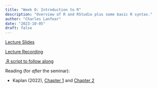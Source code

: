 ```yaml
---
title: "Week 0: Introduction to R"
description: "Overview of R and RStudio plus some basic R syntax."
author: "Charles Lanfear"
date: "2023-10-05"
draft: false
---
```


[Lecture Slides](https://clanfear.github.io/ioc_iqa/_lectures/0_intro-to-r/slides_intro-to-r.html)

[Lecture Recording](https://youtu.be/J-DMfU9YIuI)

[.R script to follow along](https://clanfear.github.io/ioc_iqa/_lectures/0_intro-to-r/slides_intro-to-r.R)

Reading (for *after* the seminar):

* Kaplan (2022), [Chapter 1](https://crimebythenumbers.com/a-soup-to-nuts-project-example.html) and [Chapter 2](https://crimebythenumbers.com/intro-to-r.html)